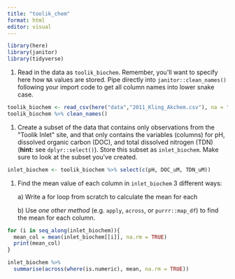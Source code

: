 ```yaml
---
title: "toolik_chem"
format: html
editor: visual
---
```


```r
library(here)
library(janitor)
library(tidyverse)
```

1.  Read in the data as `toolik_biochem`. Remember, you\'ll want to specify here how `NA` values are stored. Pipe directly into `janitor::clean_names()` following your import code to get all column names into lower snake case.

```r
toolik_biochem <- read_csv(here("data","2011_Kling_Akchem.csv"), na = ".")
toolik_biochem %>% clean_names() 
```

1.  Create a subset of the data that contains only observations from the \"Toolik Inlet\" site, and that only contains the variables (columns) for pH, dissolved organic carbon (DOC), and total dissolved nitrogen (TDN) (**hint:** see `dplyr::select()`). Store this subset as `inlet_biochem`. Make sure to look at the subset you\'ve created.

```r

inlet_biochem <- toolik_biochem %>% select(c(pH, DOC_uM, TDN_uM))

```

1.  Find the mean value of each column in `inlet_biochem` 3 different ways:

    a\) Write a for loop from scratch to calculate the mean for each

    b\) Use *one other method* (e.g. `apply`, `across`, or `purrr::map_df`) to find the mean for each column.

```r
for (i in seq_along(inlet_biochem)){
  mean_col = mean(inlet_biochem[[i]], na.rm = TRUE)
  print(mean_col)
}

```

```r
inlet_biochem %>% 
  summarise(across(where(is.numeric), mean, na.rm = TRUE))
```
